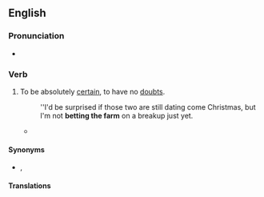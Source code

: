 ==English==

===Pronunciation===
* {{audio|en|en-au-bet the farm.ogg|Audio (AU)}}

===Verb===
{{head|en|verb}}

# {{lb|en|idiomatic}} To be absolutely [[certain]], to have no [[doubt]]s.
#: ''I'd be surprised if those two are still dating come Christmas, but I'm not '''betting the farm''' on a breakup just yet.
#* {{quote-journal|en|author=Owen Gibson|title=Is the unthinkable happening – are people finally switching the football off?|url=https://www.theguardian.com/football/2016/oct/24/sky-sports-bt-sport-people-switching-football-off|newspaper={{w|The Guardian}}|city=London|date=24 October 2016|passage=Since Rupert Murdoch famously '''bet the farm''' on Premier League football to rescue Sky TV in 1991, it has been the catnip that has underpinned subscriber loyalty and, even in a far more complicated media landscape, is seen as so vital as to be worth almost any price.}}

====Synonyms====
* {{l|en|bet one's bottom dollar}}, {{l|en|bet one's boots}}

====Translations====
{{trans-see|bet one's boots}}